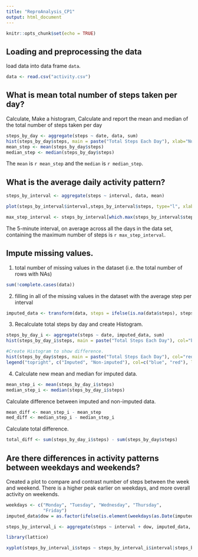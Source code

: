 ---
title: "ReproAnalysis_CP1"
output: html_document
---

```{r setup, include=FALSE}
knitr::opts_chunk$set(echo = TRUE)
```

## Loading and preprocessing the data

load data into data frame `data`. 
```{r}
data <- read.csv("activity.csv")
```

## What is mean total number of steps taken per day?
Calculate, Make a histogram, Calculate and report the mean and median of the total number of steps taken per day
```{r} 
steps_by_day <- aggregate(steps ~ date, data, sum)
hist(steps_by_day$steps, main = paste("Total Steps Each Day"), xlab="Number of Steps")
mean_step <- mean(steps_by_day$steps)
median_step <- median(steps_by_day$steps)
```

The `mean` is `r mean_step` and the `median` is `r median_step`.

## What is the average daily activity pattern?
```{r}
steps_by_interval <- aggregate(steps ~ interval, data, mean)

plot(steps_by_interval$interval,steps_by_interval$steps, type="l", xlab="Interval", ylab="Number of Steps",main="Average Number of Steps per Day by Interval")

max_step_interval <- steps_by_interval[which.max(steps_by_interval$steps),1]
```

The 5-minute interval, on average across all the days in the data set, containing the maximum number of steps is `r max_step_interval`.

## Impute missing values. 
1. total number of missing values in the dataset (i.e. the total number of rows with NAs) 
```{r}
sum(!complete.cases(data))
```
2. filling in all of the missing values in the dataset with the average step per interval
```{r}
imputed_data <- transform(data, steps = ifelse(is.na(data$steps), steps_by_interval$steps[match(data$interval, steps_by_interval$interval)], data$steps))
```
3. Recalculate total steps by day and create Histogram. 
```{r}
steps_by_day_i <- aggregate(steps ~ date, imputed_data, sum)
hist(steps_by_day_i$steps, main = paste("Total Steps Each Day"), col="blue", xlab="Number of Steps")

#Create Histogram to show difference. 
hist(steps_by_day$steps, main = paste("Total Steps Each Day"), col="red", xlab="Number of Steps", add=T)
legend("topright", c("Imputed", "Non-imputed"), col=c("blue", "red"), lwd=10)
```
4. Calculate new mean and median for imputed data. 
```{r}
mean_step_i <- mean(steps_by_day_i$steps)
median_step_i <- median(steps_by_day_i$steps)
```

Calculate difference between imputed and non-imputed data.
```{r}
mean_diff <- mean_step_i - mean_step
med_diff <- median_step_i - median_step_i
```

Calculate total difference.
```{r}
total_diff <- sum(steps_by_day_i$steps) - sum(steps_by_day$steps)
```

## Are there differences in activity patterns between weekdays and weekends?
Created a plot to compare and contrast number of steps between the week and weekend. There is a higher peak earlier on weekdays, and more overall activity on weekends.  
``` {r}
weekdays <- c("Monday", "Tuesday", "Wednesday", "Thursday", 
              "Friday")
imputed_data$dow = as.factor(ifelse(is.element(weekdays(as.Date(imputed_data$date)),weekdays), "Weekday", "Weekend"))

steps_by_interval_i <- aggregate(steps ~ interval + dow, imputed_data, mean)

library(lattice)

xyplot(steps_by_interval_i$steps ~ steps_by_interval_i$interval|steps_by_interval_i$dow, main="Average Steps per Day by Interval",xlab="Interval", ylab="Steps",layout=c(1,2), type="l")

```